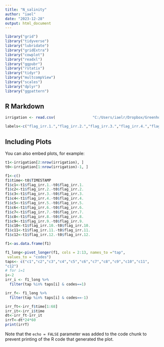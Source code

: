 ```yaml
---
title: "N_salinity"
author: "iael"
date: "2023-12-28"
output: html_document
---
```


```r
library("grid")
library("tidyverse")
library("lubridate")
library("gridExtra")
library("cowplot")
library("readxl")
library("ggpubr")
library("rstatix")
library("tidyr")
library("multcompView")
library("scales")
library("dplyr")
library("ggpattern")

```

## R Markdown

```r

irrigation <- read.csv(                 "C:/Users/iaelr/Dropbox/Greenhouse_R&D/DataLogger/CR1000XSeries_NSalinity_remote_Irrigation.csv", header=TRUE, stringsAsFactors=FALSE)

labels<-c("flag_irr.1.","flag_irr.2.","flag_irr.3.","flag_irr.4.","flag_irr.5.","flag_irr.6.","flag_irr.7.","flag_irr.8.","flag_irr.9.","flag_irr.10.","flag_irr.11.","flag_irr.12.")
```

## Including Plots

You can also embed plots, for example:

```r


t1<-irrigation[2:nrow(irrigation), ]
t0<-irrigation[1:nrow(irrigation)-1, ]

f1<-c()
f1$time<-t0$TIMESTAMP
f1$c1<-t1$flag_irr.1.-t0$flag_irr.1.
f1$c2<-t1$flag_irr.2.-t0$flag_irr.2.
f1$c3<-t1$flag_irr.3.-t0$flag_irr.3.
f1$c4<-t1$flag_irr.4.-t0$flag_irr.4.
f1$c5<-t1$flag_irr.5.-t0$flag_irr.5.
f1$c6<-t1$flag_irr.6.-t0$flag_irr.6.
f1$c7<-t1$flag_irr.7.-t0$flag_irr.7.
f1$c8<-t1$flag_irr.8.-t0$flag_irr.8.
f1$c9<-t1$flag_irr.9.-t0$flag_irr.9.
f1$c10<-t1$flag_irr.10.-t0$flag_irr.10.
f1$c11<-t1$flag_irr.11.-t0$flag_irr.11.
f1$c12<-t1$flag_irr.12.-t0$flag_irr.12.

f1<-as.data.frame(f1)

f1_long<-pivot_longer(f1, cols = 2:13, names_to ="tap",
 values_to = "codes")
taps<- c("c1","c2","c3","c4","c5","c6","c7","c8","c9","c10","c11",
"c12")
# for i=1
i<-2
irr_i <- f1_long %>%
  filter(tap %in% taps[i] & codes==1)

irr_f<- f1_long %>%
  filter(tap %in% taps[i] & codes==-1)

irr_ft<-irr_f$time[1:68]
irr_it<-irr_i$time
dt<-irr_ft-irr_it
irrT<-dt*24*60
print(irrT)
```

Note that the `echo = FALSE` parameter was added to the code chunk to prevent printing of the R code that generated the plot.
